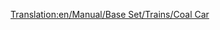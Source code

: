 [[Translation:en/Manual/Base Set/Trains/Coal Car]]
{{it/Vagoni|Picture= [[File:en/Coaltruck.png]]
|Name=Carro per carbone
|NormalCost=€ 2.062
|NormalWeight=18 / 48 t
|NormalCapacity=30 tonnellate di carbone
|MonoCost="
|MonoWeight=18 / 53 t
|MonoCapacity=35 tonnellate di carbone
|MagCost="
|MagWeight=18 / 55 t
|MagCapacity=37 tonnellate di carbone
|Description=Il carro per il trasporto [[it/Carbone|carbone]] è specializzato in questo tipo di carico, prodotto dalle miniere di carbone e utilizzato dalle centrali elettriche. È disponibile solo per i climi [[en/Clima#temperato|temperato]] e [[en/Clima#sub-artico|sub-artico]].
}}